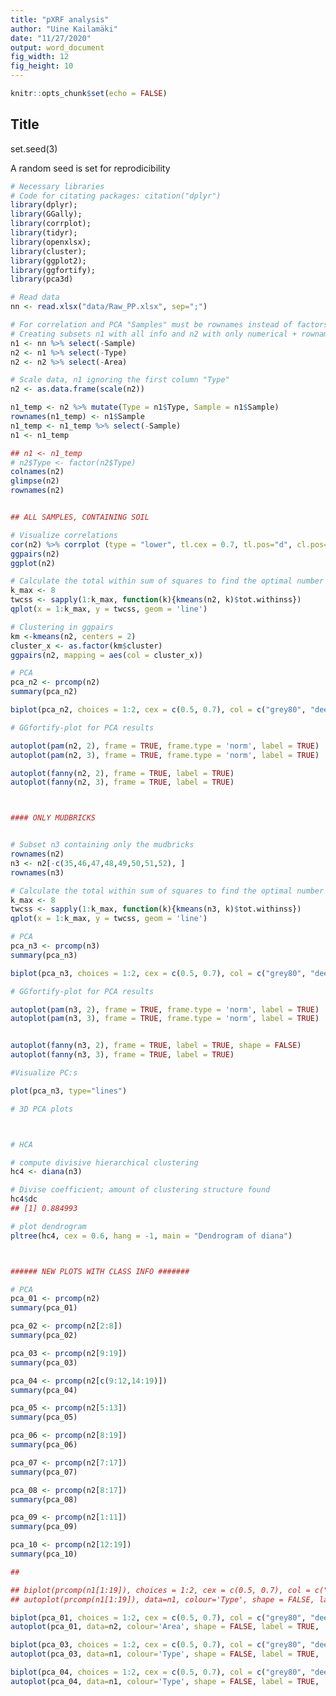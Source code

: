 ```yaml
---
title: "pXRF analysis"
author: "Uine Kailamäki"
date: "11/27/2020"
output: word_document
fig_width: 12 
fig_height: 10 
---
```


```r

knitr::opts_chunk$set(echo = FALSE)

```

## Title

set.seed(3)

A random seed is set for reprodicibility

```r
# Necessary libraries
# Code for citating packages: citation("dplyr")
library(dplyr); 
library(GGally); 
library(corrplot); 
library(tidyr); 
library(openxlsx); 
library(cluster); 
library(ggplot2); 
library(ggfortify); 
library(pca3d)

# Read data
nn <- read.xlsx("data/Raw_PP.xlsx", sep=";")

# For correlation and PCA "Samples" must be rownames instead of factors
# Creating subsets n1 with all info and n2 with only numerical + rownames
n1 <- nn %>% select(-Sample)
n2 <- n1 %>% select(-Type)
n2 <- n2 %>% select(-Area)

# Scale data, n1 ignoring the first column "Type"
n2 <- as.data.frame(scale(n2))

n1_temp <- n2 %>% mutate(Type = n1$Type, Sample = n1$Sample)
rownames(n1_temp) <- n1$Sample
n1_temp <- n1_temp %>% select(-Sample)
n1 <- n1_temp

## n1 <- n1_temp
# n2$Type <- factor(n2$Type)
colnames(n2)
glimpse(n2)
rownames(n2)


## ALL SAMPLES, CONTAINING SOIL

# Visualize correlations
cor(n2) %>% corrplot (type = "lower", tl.cex = 0.7, tl.pos="d", cl.pos="r")
ggpairs(n2)
ggplot(n2)

# Calculate the total within sum of squares to find the optimal number of clusters
k_max <- 8
twcss <- sapply(1:k_max, function(k){kmeans(n2, k)$tot.withinss})
qplot(x = 1:k_max, y = twcss, geom = 'line')

# Clustering in ggpairs
km <-kmeans(n2, centers = 2)
cluster_x <- as.factor(km$cluster)
ggpairs(n2, mapping = aes(col = cluster_x))

# PCA
pca_n2 <- prcomp(n2)
summary(pca_n2)

biplot(pca_n2, choices = 1:2, cex = c(0.5, 0.7), col = c("grey80", "deeppink2"))

# GGfortify-plot for PCA results

autoplot(pam(n2, 2), frame = TRUE, frame.type = 'norm', label = TRUE)
autoplot(pam(n2, 3), frame = TRUE, frame.type = 'norm', label = TRUE)

autoplot(fanny(n2, 2), frame = TRUE, label = TRUE)
autoplot(fanny(n2, 3), frame = TRUE, label = TRUE)



#### ONLY MUDBRICKS


# Subset n3 containing only the mudbricks
rownames(n2)
n3 <- n2[-c(35,46,47,48,49,50,51,52), ]
rownames(n3)

# Calculate the total within sum of squares to find the optimal number of clusters
k_max <- 8
twcss <- sapply(1:k_max, function(k){kmeans(n3, k)$tot.withinss})
qplot(x = 1:k_max, y = twcss, geom = 'line')

# PCA
pca_n3 <- prcomp(n3)
summary(pca_n3)

biplot(pca_n3, choices = 1:2, cex = c(0.5, 0.7), col = c("grey80", "deeppink2"))

# GGfortify-plot for PCA results

autoplot(pam(n3, 2), frame = TRUE, frame.type = 'norm', label = TRUE)
autoplot(pam(n3, 3), frame = TRUE, frame.type = 'norm', label = TRUE)


autoplot(fanny(n3, 2), frame = TRUE, label = TRUE, shape = FALSE)
autoplot(fanny(n3, 3), frame = TRUE, label = TRUE)

#Visualize PC:s

plot(pca_n3, type="lines")

# 3D PCA plots



# HCA

# compute divisive hierarchical clustering
hc4 <- diana(n3)

# Divise coefficient; amount of clustering structure found
hc4$dc
## [1] 0.884993

# plot dendrogram
pltree(hc4, cex = 0.6, hang = -1, main = "Dendrogram of diana")



###### NEW PLOTS WITH CLASS INFO #######

# PCA
pca_01 <- prcomp(n2)
summary(pca_01)

pca_02 <- prcomp(n2[2:8])
summary(pca_02)

pca_03 <- prcomp(n2[9:19])
summary(pca_03)

pca_04 <- prcomp(n2[c(9:12,14:19)])
summary(pca_04)

pca_05 <- prcomp(n2[5:13])
summary(pca_05)

pca_06 <- prcomp(n2[8:19])
summary(pca_06)

pca_07 <- prcomp(n2[7:17])
summary(pca_07)

pca_08 <- prcomp(n2[8:17])
summary(pca_08)

pca_09 <- prcomp(n2[1:11])
summary(pca_09)

pca_10 <- prcomp(n2[12:19])
summary(pca_10)

##

## biplot(prcomp(n1[1:19]), choices = 1:2, cex = c(0.5, 0.7), col = c("grey80", "deeppink2"))
## autoplot(prcomp(n1[1:19]), data=n1, colour='Type', shape = FALSE, label = TRUE,  main = "Full data")

biplot(pca_01, choices = 1:2, cex = c(0.5, 0.7), col = c("grey80", "deeppink2"), main = "PCA All elements")
autoplot(pca_01, data=n2, colour='Area', shape = FALSE, label = TRUE,  main = "PCA All elements")

biplot(pca_03, choices = 1:2, cex = c(0.5, 0.7), col = c("grey80", "deeppink2"), main = "9:19")
autoplot(pca_03, data=n1, colour='Type', shape = FALSE, label = TRUE,  main = "9:19")

biplot(pca_04, choices = 1:2, cex = c(0.5, 0.7), col = c("grey80", "deeppink2"), main = "9:12,14:19")
autoplot(pca_04, data=n1, colour='Type', shape = FALSE, label = TRUE,  main = "9:12,14:19")


```



